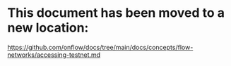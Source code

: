 # This document has been moved to a new location:

https://github.com/onflow/docs/tree/main/docs/concepts/flow-networks/accessing-testnet.md
